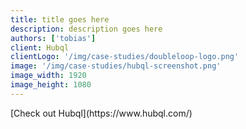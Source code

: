 ```yaml
---
title: title goes here
description: description goes here
authors: ['tobias']
client: Hubql
clientLogo: '/img/case-studies/doubleloop-logo.png'
image: '/img/case-studies/hubql-screenshot.png'
image_width: 1920
image_height: 1080
---
```



<CaseStudyLayout>

<QandA
  className="mt-16"
  question="Can you briefly describe Hubql?"
  answer="Hubql is a collaboration platform for building and visualizing data schemas together."
/>

<QandA
  question="What problem or decision were you facing that made you decide to use React
  Flow?"
  answer="We were seeking a React library that helps us to turn data models into visualization without spending too much time building abstractions and interactive elements. To save time in development we opted for a stable, mature and feature-rich library that we can extend with custom rendering options."
/>

<QandA
  question="How are you currently using React Flow?"
  answer="We use React Flow to transform data models such as in JSON or Prisma into visualization as diagrams or graphs. Data model AST is passed to React Flow to generate nodes and edges based on data relationships which are rendered with custom nodes in table-like UI for easier understanding."
/>

<QandA
  question="Can you give an example of something about React Flow that you have found
  especially useful?"
  answer="Mainly the events to control drag, click behaviours of nodes are very useful to extend functionality as well as the rendering of custom nodes gives very high flexibility in the user interface for rich user experience and branding."
/>

<QandA
  question="Have you experienced any issues or challenges while using the library? If so,
  how were they resolved?"
  answer="We have actually not faced any issues other than performance problems from our side that could be solved by optimizing our React code. React Flow itself is very stable and gives great performance out of the box."
/>

<QandA
  question="How have the features of your React Flow subscription helped you so far?"
  answer="It enabled us to quickly add more file support for our product giving the ability to pass a standardized structure of nodes and edges with flexible rendering. As a result we can add additional file types to visualize in just about a day thanks to the abstraction available to render any data structure."
/>

<div className="text-lg text-pink-600">
  [Check out Hubql](https://www.hubql.com/)
</div>

</CaseStudyLayout>
